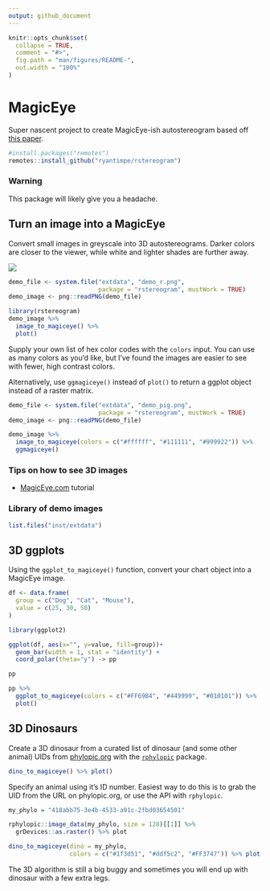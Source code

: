 ```yaml
---
output: github_document
---
```


<!-- README.md is generated from README.Rmd. Please edit that file -->

```r
knitr::opts_chunk$set(
  collapse = TRUE,
  comment = "#>",
  fig.path = "man/figures/README-",
  out.width = "100%"
)
```

# MagicEye

Super nascent project to create MagicEye-ish autostereogram based off [this paper](https://www2.cs.sfu.ca/CourseCentral/414/li/material/refs/SIRDS-Computer-94.pdf).

```r
#install.packages("remotes")
remotes::install_github("ryantimpe/rstereogram")
```

### Warning

This package will likely give you a headache.

## Turn an image into a MagicEye

Convert small images in greyscale into 3D autostereograms. Darker colors are closer to the viewer, while white and lighter shades are further away.

<div style="width:200px">
![](inst/extdata/demo_r.png)
</div>

```r
demo_file <- system.file("extdata", "demo_r.png",
                         package = "rstereogram", mustWork = TRUE)
demo_image <- png::readPNG(demo_file)

library(rstereogram)
demo_image %>%
  image_to_magiceye() %>%
  plot()

```

Supply your own list of hex color codes with the `colors` input. You can use as many colors as you'd like, but I've found the images are easier to see with fewer, high contrast colors.

Alternatively, use `ggmagiceye()` instead of `plot()` to return a ggplot object instead of a raster matrix.


```r
demo_file <- system.file("extdata", "demo_pig.png",
                         package = "rstereogram", mustWork = TRUE)
demo_image <- png::readPNG(demo_file)

demo_image %>%
  image_to_magiceye(colors = c("#ffffff", "#111111", "#999922")) %>%
  ggmagiceye()

```


### Tips on how to see 3D images

- [MagicEye.com](https://www.magiceye.com/avada_faq/help-how-do-i-see-in-3d/) tutorial

### Library of demo images

```r
list.files("inst/extdata")
```

## 3D ggplots

Using the `ggplot_to_magiceye()` function, convert your chart object into a MagicEye image.

```r
df <- data.frame(
  group = c("Dog", "Cat", "Mouse"),
  value = c(25, 30, 50)
)

library(ggplot2)

ggplot(df, aes(x="", y=value, fill=group))+
  geom_bar(width = 1, stat = "identity") +
  coord_polar(theta="y") -> pp

pp
```

```r
pp %>% 
  ggplot_to_magiceye(colors = c("#FF69B4", "#449999", "#010101")) %>% 
  plot()

```

## 3D Dinosaurs

Create a 3D dinosaur from a curated list of dinosaur (and some other animal) UIDs from [phylopic.org](http://phylopic.org/) with the [`rphylopic`](https://github.com/sckott/rphylopic) package.

```r
dino_to_magiceye() %>% plot()
```

Specify an animal using it's ID number. Easiest way to do this is to grab the UID from the URL on phylopic.org, or use the API with `rphylopic`.

```r
my_phylo = "418abb75-3e4b-4533-a91c-2fbd03654501"

rphylopic::image_data(my_phylo, size = 128)[[1]] %>% 
  grDevices::as.raster() %>% plot
```

```r
dino_to_magiceye(dino = my_phylo,
                 colors = c("#1f3d51", "#ddf5c2", "#FF3747")) %>% plot()
```

The 3D algorithm is still a big buggy and sometimes you will end up with dinosaur with a few extra legs.

